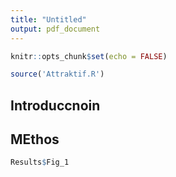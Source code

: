 ```yaml
---
title: "Untitled"
output: pdf_document
---
```


```r
knitr::opts_chunk$set(echo = FALSE)

source('Attraktif.R')

```

## Introduccnoin




## MEthos


```r
Results$Fig_1
```

